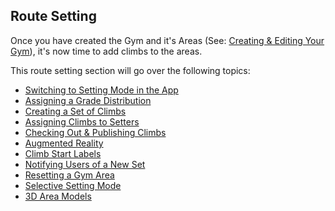 
## Route Setting

<VideoPlaylist videoId="ISSFIWjcvAs" />

Once you have created the Gym and it's Areas (See: [Creating & Editing Your Gym](/gym-management/create-gym)), it's now time to add climbs to the areas.

This route setting section will go over the following topics:

- [Switching to Setting Mode in the App](/routesetting/setting-mode)
- [Assigning a Grade Distribution](/routesetting/assigning-distributions)
- [Creating a Set of Climbs](/routesetting/creating-set)
- [Assigning Climbs to Setters](/routesetting/assigning-climbs)
- [Checking Out & Publishing Climbs](/routesetting/checking-out-and-publishing)
- [Augmented Reality](/routesetting/augmented-reality)
- [Climb Start Labels](/routesetting/labels)
- [Notifying Users of a New Set](/routesetting/notify-users)
- [Resetting a Gym Area](/routesetting/resetting-an-area)
- [Selective Setting Mode](/routesetting/selective-setting)
- [3D Area Models](/routesetting/three-d-embeds)
